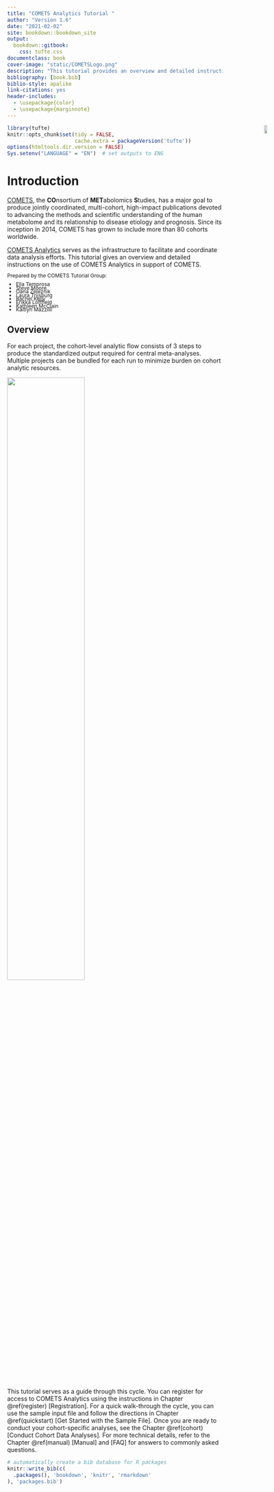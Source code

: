 ```yaml
--- 
title: "COMETS Analytics Tutorial "
author: "Version 1.6"
date: "2021-02-02"
site: bookdown::bookdown_site
output:
  bookdown::gitbook:
    css: tufte.css
documentclass: book
cover-image: "static/COMETSLogo.png"
description: "This tutorial provides an overview and detailed instructions for the use of COMETS Analytics"
bibliography: [book.bib]
biblio-style: apalike
link-citations: yes
header-includes:
  - \usepackage{color}
  - \usepackage{marginnote}
---
```

```r
library(tufte)
knitr::opts_chunk$set(tidy = FALSE, 
                      cache.extra = packageVersion('tufte'))
options(htmltools.dir.version = FALSE)
Sys.setenv("LANGUAGE" = "EN")  # set outputs to ENG
```


# Introduction {-}
<div style="position:absolute; margin-top:-180px; margin-left:600px;" ><img src="static/COMETSLogo.png" width="60%">
</div>
[COMETS](https://epi.grants.cancer.gov/comets/), the **CO**nsortium of **MET**abolomics **S**tudies, has a major goal to produce jointly coordinated, multi-cohort, high-impact publications devoted to advancing the methods and scientific understanding of the human metabolome and its relationship to disease etiology and prognosis. Since its inception in 2014, COMETS has grown to include more than 80 cohorts worldwide. 

[COMETS Analytics](http://www.comets-analytics.org) serves as the infrastructure to facilitate and coordinate data analysis efforts. This tutorial gives an overview and detailed instructions on the use of COMETS Analytics in support of COMETS. 

<div style="line-height: 0.7;font-size: 12px">
Prepared by the COMETS Tutorial Group:
<ul>
<li> Ella Temprosa
<li> Steve Moore
<li> Oana Zeleznik
<li> Laura Trijsburg
<li> Rachel Kelly
<li> Erikka Loftfield
<li> Kathleen McClain
<li> Kaitlyn Mazzilli
</ul>
</div>



## Overview {-}
For each project, the cohort-level analytic flow consists of 3 steps to produce the standardized output required for central meta-analyses.
Multiple projects can be bundled for each run to minimize burden on cohort analytic resources.  
<img href="static/cometsflow.PNG" style="width: 60%">

<img src="static/input_metabolites.PNG" style="width: 60%">


This tutorial serves as a guide through this cycle. You can register for access to COMETS Analytics using the instructions in Chapter \@ref(register) [Registration]. For a quick walk-through the cycle, you can use the sample input file and follow the directions in Chapter \@ref(quickstart) [Get Started with the Sample File]. Once you are ready to conduct your cohort-specific analyses, see the Chapter \@ref(cohort) [Conduct Cohort Data Analyses]. For more technical details, refer to the Chapter \@ref(manual) [Manual] and [FAQ] for answers to commonly asked questions.


```r
# automatically create a bib database for R packages
knitr::write_bib(c(
  .packages(), 'bookdown', 'knitr', 'rmarkdown'
), 'packages.bib')
```
